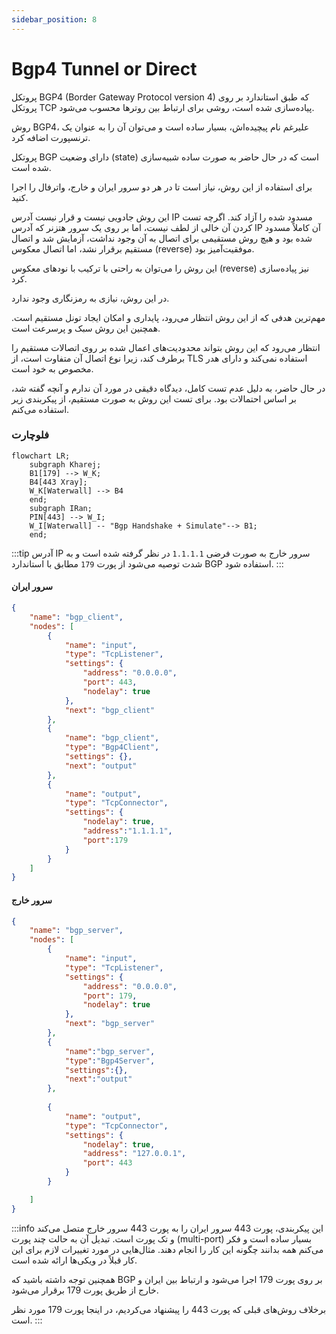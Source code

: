 ```yaml
---
sidebar_position: 8
---
```


# Bgp4 Tunnel or Direct

پروتکل BGP4 (Border Gateway Protocol version 4) که طبق استاندارد بر روی پروتکل TCP پیاده‌سازی شده است، روشی برای ارتباط بین روترها محسوب می‌شود.

روش BGP4، علیرغم نام پیچیده‌اش، بسیار ساده است و می‌توان آن را به عنوان یک ترنسپورت اضافه کرد.

پروتکل BGP دارای وضعیت (state) است که در حال حاضر به صورت ساده شبیه‌سازی شده است.

برای استفاده از این روش، نیاز است تا در هر دو سرور ایران و خارج، واترفال را اجرا کنید.

این روش جادویی نیست و قرار نیست آدرس IP مسدود شده را آزاد کند. اگرچه تست کردن آن خالی از لطف نیست، اما بر روی یک سرور هتزنر که آدرس IP آن کاملاً مسدود شده بود و هیچ روش مستقیمی برای اتصال به آن وجود نداشت، آزمایش شد و اتصال مستقیم برقرار نشد، اما اتصال معکوس (reverse) موفقیت‌آمیز بود.

این روش را می‌توان به راحتی با ترکیب با نودهای معکوس (reverse) نیز پیاده‌سازی کرد.

در این روش، نیازی به رمزنگاری وجود ندارد.

مهم‌ترین هدفی که از این روش انتظار می‌رود، پایداری و امکان ایجاد تونل مستقیم است. همچنین این روش سبک و پرسرعت است.

انتظار می‌رود که این روش بتواند محدودیت‌های اعمال شده بر روی اتصالات مستقیم را برطرف کند، زیرا نوع اتصال آن متفاوت است، از TLS استفاده نمی‌کند و دارای هدر مخصوص به خود است.

در حال حاضر، به دلیل عدم تست کامل، دیدگاه دقیقی در مورد آن ندارم و آنچه گفته شد، بر اساس احتمالات بود. برای تست این روش به صورت مستقیم، از پیکربندی زیر استفاده می‌کنم.



###  فلوچارت
```mermaid
flowchart LR;
    subgraph Kharej;
    B1[179] --> W_K;
    B4[443 Xray];
    W_K[Waterwall] --> B4
    end;
    subgraph IRan;
    PIN[443] --> W_I;
    W_I[Waterwall] -- "Bgp Handshake + Simulate"--> B1;
    end;
```

:::tip
آدرس IP سرور خارج به صورت فرضی `1.1.1.1` در نظر گرفته شده است و به شدت توصیه می‌شود از پورت `179` مطابق با استاندارد BGP استفاده شود.
:::


#### سرور ایران
```json
{
    "name": "bgp_client",
    "nodes": [
        {
            "name": "input",
            "type": "TcpListener",
            "settings": {
                "address": "0.0.0.0",
                "port": 443,
                "nodelay": true
            },
            "next": "bgp_client"
        },
        {
            "name": "bgp_client",
            "type": "Bgp4Client",
            "settings": {},
            "next": "output"
        },
        {
            "name": "output",
            "type": "TcpConnector",
            "settings": {
                "nodelay": true,
                "address":"1.1.1.1",
                "port":179
            }
        }
    ]
}
```

#### سرور خارج
```json
{
    "name": "bgp_server",
    "nodes": [
        {
            "name": "input",
            "type": "TcpListener",
            "settings": {
                "address": "0.0.0.0",
                "port": 179,
                "nodelay": true
            },
            "next": "bgp_server"
        },
        {
            "name":"bgp_server",
            "type":"Bgp4Server",
            "settings":{},
            "next":"output"
        },
        
        {
            "name": "output",
            "type": "TcpConnector",
            "settings": {
                "nodelay": true,
                "address": "127.0.0.1",
                "port": 443
            }
        }

    ]
}
```

:::info
این پیکربندی، پورت 443 سرور ایران را به پورت 443 سرور خارج متصل می‌کند و تک پورت است. تبدیل آن به حالت چند پورت (multi-port) بسیار ساده است و فکر می‌کنم همه بدانند چگونه این کار را انجام دهند. مثال‌هایی در مورد تغییرات لازم برای این کار قبلاً در ویکی‌ها ارائه شده است.

همچنین توجه داشته باشید که BGP بر روی پورت 179 اجرا می‌شود و ارتباط بین ایران و خارج از طریق پورت 179 برقرار می‌شود.

برخلاف روش‌های قبلی که پورت 443 را پیشنهاد می‌کردیم، در اینجا پورت 179 مورد نظر است.
:::